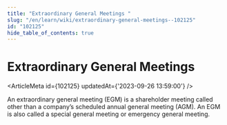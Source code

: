 ```yaml
---
title: "Extraordinary General Meetings "
slug: "/en/learn/wiki/extraordinary-general-meetings--102125"
id: "102125"
hide_table_of_contents: true
---
```



# Extraordinary General Meetings 

<ArticleMeta id={102125} updatedAt={'2023-09-26 13:59:00'} />
<div className='border-solid border-b border-t-0 my-4 border-[var(--ifm-color-gray-300)]' />

An extraordinary general meeting (EGM) is a shareholder meeting called other than a company’s scheduled annual general meeting (AGM). An EGM is also called a special general meeting or emergency general meeting.
